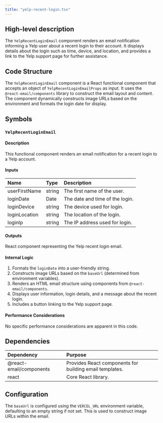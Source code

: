 ```yaml
---
title: "yelp-recent-login.tsx"
---
```


## High-level description
The `YelpRecentLoginEmail` component renders an email notification informing a Yelp user about a recent login to their account. It displays details about the login such as time, device, and location, and provides a link to the Yelp support page for further assistance.

## Code Structure
The `YelpRecentLoginEmail` component is a React functional component that accepts an object of `YelpRecentLoginEmailProps` as input. It uses the `@react-email/components` library to construct the email layout and content. The component dynamically constructs image URLs based on the environment and formats the login date for display.

## Symbols

### `YelpRecentLoginEmail`
#### Description
This functional component renders an email notification for a recent login to a Yelp account.

#### Inputs
| Name | Type | Description |
|:-----|:-----|:------------|
| userFirstName | string | The first name of the user. |
| loginDate | Date | The date and time of the login. |
| loginDevice | string | The device used for login. |
| loginLocation | string | The location of the login. |
| loginIp | string | The IP address used for login. |

#### Outputs
React component representing the Yelp recent login email.

#### Internal Logic
1. Formats the `loginDate` into a user-friendly string.
2. Constructs image URLs based on the `baseUrl` (determined from environment variables).
3. Renders an HTML email structure using components from `@react-email/components`.
4. Displays user information, login details, and a message about the recent login.
5. Includes a button linking to the Yelp support page.

#### Performance Considerations
No specific performance considerations are apparent in this code.

## Dependencies
| Dependency | Purpose |
|:-----------|:--------|
| @react-email/components | Provides React components for building email templates. |
| react | Core React library. |

## Configuration
The `baseUrl` is configured using the `VERCEL_URL` environment variable, defaulting to an empty string if not set. This is used to construct image URLs within the email.
